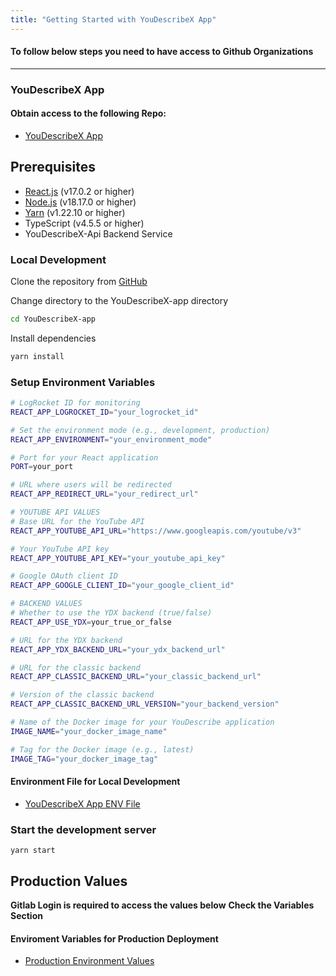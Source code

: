 ```yaml
---
title: "Getting Started with YouDescribeX App"
---
```


#### To follow below steps you need to have access to Github Organizations
--------------------

### YouDescribeX App

#### Obtain access to the following Repo:

- <a href="https://github.com/youdescribe-sfsu/YouDescribeX-app" target="_blank">YouDescribeX App</a>


## Prerequisites

- [React.js](https://react.dev/) (v17.0.2 or higher)
- [Node.js](https://nodejs.org/en/) (v18.17.0 or higher)
- [Yarn](https://yarnpkg.com/) (v1.22.10 or higher)
- TypeScript (v4.5.5 or higher)
- YouDescribeX-Api Backend Service

### Local Development

Clone the repository from [GitHub](https://github.com/youdescribe-sfsu/YouDescribeX-app)

Change directory to the YouDescribeX-app directory

```sh
cd YouDescribeX-app
```

Install dependencies

```sh
yarn install
```

### Setup Environment Variables

```sh
# LogRocket ID for monitoring
REACT_APP_LOGROCKET_ID="your_logrocket_id"

# Set the environment mode (e.g., development, production)
REACT_APP_ENVIRONMENT="your_environment_mode"

# Port for your React application
PORT=your_port

# URL where users will be redirected
REACT_APP_REDIRECT_URL="your_redirect_url"

# YOUTUBE API VALUES
# Base URL for the YouTube API
REACT_APP_YOUTUBE_API_URL="https://www.googleapis.com/youtube/v3"

# Your YouTube API key
REACT_APP_YOUTUBE_API_KEY="your_youtube_api_key"

# Google OAuth client ID
REACT_APP_GOOGLE_CLIENT_ID="your_google_client_id"

# BACKEND VALUES
# Whether to use the YDX backend (true/false)
REACT_APP_USE_YDX=your_true_or_false

# URL for the YDX backend
REACT_APP_YDX_BACKEND_URL="your_ydx_backend_url"

# URL for the classic backend
REACT_APP_CLASSIC_BACKEND_URL="your_classic_backend_url"

# Version of the classic backend
REACT_APP_CLASSIC_BACKEND_URL_VERSION="your_backend_version"

# Name of the Docker image for your YouDescribe application
IMAGE_NAME="your_docker_image_name"

# Tag for the Docker image (e.g., latest)
IMAGE_TAG="your_docker_image_tag"

```


#### Environment File for Local Development
- <a href="https://drive.google.com/file/d/1madyxrjjDwj6z7WZ4fsxmbuAnLhxLqey/view?usp=share_link" target="_blank">YouDescribeX App ENV File</a>


### Start the development server

```
yarn start
```

## Production Values
**Gitlab Login is required to access the values below**
**Check the Variables Section**
#### Enviroment Variables for Production Deployment
- <a href="https://gitlab.com/youdescribe/youdescribex-app/-/settings/ci_cd" target="_blank">Production Environment Values</a>